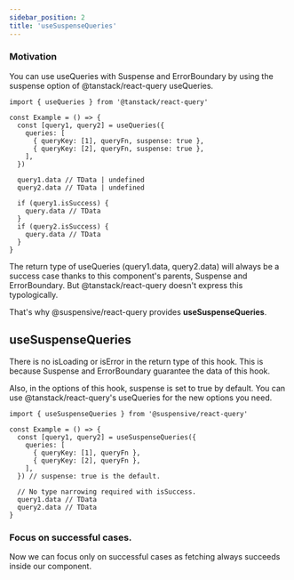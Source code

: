 ```yaml
---
sidebar_position: 2
title: 'useSuspenseQueries'
---
```


### Motivation

You can use useQueries with Suspense and ErrorBoundary by using the suspense option of @tanstack/react-query useQueries.

```tsx
import { useQueries } from '@tanstack/react-query'

const Example = () => {
  const [query1, query2] = useQueries({
    queries: [
      { queryKey: [1], queryFn, suspense: true },
      { queryKey: [2], queryFn, suspense: true },
    ],
  })

  query1.data // TData | undefined
  query2.data // TData | undefined

  if (query1.isSuccess) {
    query.data // TData
  }
  if (query2.isSuccess) {
    query.data // TData
  }
}
```

The return type of useQueries (query1.data, query2.data) will always be a success case thanks to this component's parents, Suspense and ErrorBoundary.
But @tanstack/react-query doesn't express this typologically.

That's why @suspensive/react-query provides **useSuspenseQueries**.

## useSuspenseQueries

There is no isLoading or isError in the return type of this hook. This is because Suspense and ErrorBoundary guarantee the data of this hook.

Also, in the options of this hook, suspense is set to true by default. You can use @tanstack/react-query's useQueries for the new options you need.

```tsx
import { useSuspenseQueries } from '@suspensive/react-query'

const Example = () => {
  const [query1, query2] = useSuspenseQueries({
    queries: [
      { queryKey: [1], queryFn },
      { queryKey: [2], queryFn },
    ],
  }) // suspense: true is the default.

  // No type narrowing required with isSuccess.
  query1.data // TData
  query2.data // TData
}
```

### Focus on successful cases.

Now we can focus only on successful cases as fetching always succeeds inside our component.
